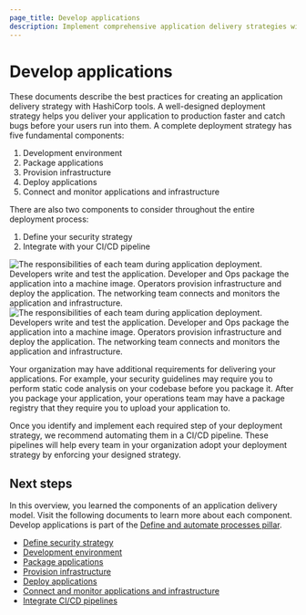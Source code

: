 ```yaml
---
page_title: Develop applications
description: Implement comprehensive application delivery strategies with HashiCorp tools to accelerate production deployments and improve quality.
---
```


# Develop applications

These documents describe the best practices for creating an application delivery strategy with HashiCorp tools. A well-designed deployment strategy helps you deliver your application to production faster and catch bugs before your users run into them. A complete deployment strategy has five fundamental components:

1. Development environment
1. Package applications
1. Provision infrastructure
1. Deploy applications
1. Connect and monitor applications and infrastructure

There are also two components to consider throughout the entire deployment process:

1. Define your security strategy
1. Integrate with your CI/CD pipeline

![The responsibilities of each team during application deployment. Developers write and test the application. Developer and Ops package the application into a machine image. Operators provision infrastructure and deploy the application. The networking team connects and monitors the application and infrastructure.](/img/well-architected-framework/develop-and-deploy/app-delivery-roles.png#light-theme-only) 
![The responsibilities of each team during application deployment. Developers write and test the application. Developer and Ops package the application into a machine image. Operators provision infrastructure and deploy the application. The networking team connects and monitors the application and infrastructure.](/img/well-architected-framework/develop-and-deploy/app-delivery-roles-dark.png#dark-theme-only)

Your organization may have additional requirements for delivering your applications. For example, your security guidelines may require you to perform static code analysis on your codebase before you package it. After you package your application, your operations team may have a package registry that they require you to upload your application to.

Once you identify and implement each required step of your deployment strategy, we recommend automating them in a CI/CD pipeline. These pipelines will help every team in your organization adopt your deployment strategy by enforcing your designed strategy.

## Next steps

In this overview, you learned the components of an application delivery model. Visit the following documents to learn more about each component. Develop applications is part of the [Define and automate processes pillar](/well-architected-framework/define-and-automate-processes).

- [Define security strategy](/well-architected-framework/define-and-automate-processes/build-and-test/setup-application/define-security-strategy)
- [Development environment](/well-architected-framework/define-and-automate-processes/build-and-test/setup-application/development-environment)
- [Package applications](/well-architected-framework/define-and-automate-processes/build-and-test/setup-application/package)
- [Provision infrastructure](/well-architected-framework/define-and-automate-processes/build-and-test/setup-application/provision-infrastructure)
- [Deploy applications](/well-architected-framework/define-and-automate-processes/build-and-test/setup-application/deploy)  
- [Connect and monitor applications and infrastructure](/well-architected-framework/define-and-automate-processes/build-and-test/setup-application/monitor)
- [Integrate CI/CD pipelines](/well-architected-framework/define-and-automate-processes/build-and-test/setup-application/integrate-ci-cd)